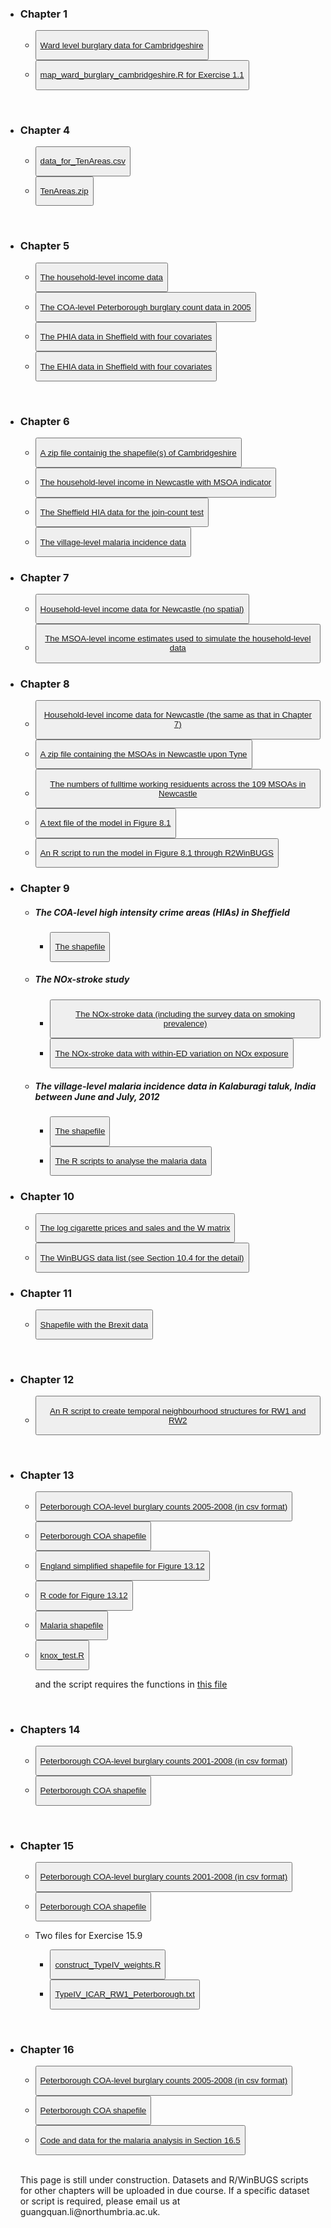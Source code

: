 <title>Data & Code </title>

* <h3>Chapter 1 </h3>
  <ul>
    <li><button type="button" class="btn btn-primary">[Ward level burglary data for Cambridgeshire](data/ch1/camburgy.zip)</button></li>
    <li><button type="button" class="btn btn-primary">[map_ward_burglary_cambridgeshire.R for Exercise 1.1](data/ch1/map_ward_burglary_cambridgeshire.R)</button></li>
  </ul>
<br />

* <h3>Chapter 4 </h3>
  <ul>
    <li><button type="button" class="btn btn-primary">[data_for_TenAreas.csv](data/ch4/data_for_TenAreas.csv)</button></li>
    <li><button type="button" class="btn btn-primary">[TenAreas.zip](data/ch4/TenAreas.zip)</button></li>
  </ul>
<br />

* <h3>Chapter 5 </h3>
  <ul>
    <li><button type="button" class="btn btn-primary">[The household-level income data](data/ch5/household_income_data.txt)</button></li>

    <li><button type="button" class="btn btn-primary">[The COA-level Peterborough burglary count data in 2005](data/ch5/peterborough_COA_burglary_2005.txt)</button></li>
    
    <li><button type="button" class="btn btn-primary">[The PHIA data in Sheffield with four covariates](data/ch5/PHIA_with_covariates.csv)</button></li>
    
    <li><button type="button" class="btn btn-primary">[The EHIA data in Sheffield with four covariates](data/ch5/EHIA_with_covariates.csv)</button></li>
  </ul>
<br />

* <h3>Chapter 6 </h3>
  <ul>
    <li><button type="button" class="btn btn-primary">[A zip file containig the shapefile(s) of Cambridgeshire](data/ch6/cambridgeshire.zip)</button></li>
    <li><button type="button" class="btn btn-primary">[The household-level income in Newcastle with MSOA indicator](data/ch6/income.RData)</button></li>
    <li><button type="button" class="btn btn-primary">[The Sheffield HIA data for the join-count test](data/ch6/sheffield.zip)</button></li>
    <li><button type="button" class="btn btn-primary">[The village-level malaria incidence data](data/ch6/malaria.RData)</button></li>
  </ul>
  
* <h3>Chapter 7 </h3>
  <ul>
    <li><button type="button" class="btn btn-primary">[Household-level income data for Newcastle (no spatial)](data/ch7/income_for_ch7.RData)</button></li>
    <li><button type="button" class="btn btn-primary">[The MSOA-level income estimates used to simulate the household-level data](data/ch7/Newcastle_MSOA_income.csv)</button></li>
  </ul>

* <h3>Chapter 8 </h3>
  <ul>
    <li><button type="button" class="btn btn-primary">[Household-level income data for Newcastle (the same as that in Chapter 7)](data/ch8/income_for_ch8.RData)</button></li>
    <li><button type="button" class="btn btn-primary">[A zip file containing the MSOAs in Newcastle upon Tyne](data/ch8/Newcastle_MSOAs.zip)</button></li>
    <li><button type="button" class="btn btn-primary">[The numbers of fulltime working residuents across the 109 MSOAs in Newcastle](data/ch8/work_residents.csv)</button></li>
    <li><button type="button" class="btn btn-primary">[A text file of the model in Figure 8.1](data/ch8/fig8_1.txt)</button></li>
    <li><button type="button" class="btn btn-primary">[An R script to run the model in Figure 8.1 through R2WinBUGS](data/ch8/running_fig8_1.txt)</button></li>
  </ul>
  
* <h3>Chapter 9 </h3>
  <ul>
    <li> <h5>The COA-level high intensity crime areas (HIAs) in Sheffield</h5>
    <ul>
      <li><button type="button" class="btn btn-primary">[The shapefile](data/ch9/Sheffield_ch9.zip)</button></li>
    </ul>
    <li><h5>The NOx-stroke study</h5></li>
    <ul>
      <li> <button type="button" class="btn btn-primary">[ The NOx-stroke data (including the survey data on smoking prevalence) ](data/ch9/NOx_Stroke_with_smoking.txt)</button></li>
      <li><button type="button" class="btn btn-primary">[The NOx-stroke data with within-ED variation on NOx exposure](data/ch9/NOx_Stroke_withinED_exposure.zip)</button></li>
    </ul>
    <li> <h5>The village-level malaria incidence data in Kalaburagi taluk, India between June and July, 2012</li>
    <ul>
      <li><button type="button" class="btn btn-primary">[The shapefile ](data/ch9/malaria_spatial.zip)</button></li>
      <li><button type="button" class="btn btn-primary">[The R scripts to analyse the malaria data](data/ch9/malaria/malaria.zip)</button></li>
    </ul>
  </ul>
  
* <h3>Chapter 10 </h3>
  <ul>
    <li><button type="button" class="btn btn-primary">[The log cigarette prices and sales and the W matrix](data/ch10/cigarrete.RData)</button></li>
    <li><button type="button" class="btn btn-primary">[The WinBUGS data list (see Section 10.4 for the detail)](data/ch10/cigarette_data4WinBUGS.txt)</button></li>
  </ul>
  
* <h3>Chapter 11 </h3>
  <ul>
    <li><button type="button" class="btn btn-primary">[Shapefile with the Brexit data](data/ch11/brexit.zip)</button></li>
  </ul>
<br />

* <h3>Chapter 12 </h3>
  <ul>
    <li><button type="button" class="btn btn-primary">[An R script to create temporal neighbourhood structures for RW1 and RW2](data/ch12/RW_weights_matrix.R)</button></li>
  </ul>
<br />

* <h3>Chapter 13 </h3>
  <ul>
    <li><button type="button" class="btn btn-primary">[Peterborough COA-level burglary counts 2005-2008 (in csv format)](data/peterborough/peterborough_2005to2008.csv)</button></li>
    <li><button type="button" class="btn btn-primary">[Peterborough COA shapefile](data/peterborough/PeterboroughCOA_shape.zip)</button></li>
    <li><button type="button" class="btn btn-primary">[England simplified shapefile for Figure 13.12](data/England_LAD_2001_simplified.zip)</button></li>
    <li><button type="button" class="btn btn-primary">[R code for Figure 13.12](data/ch13/AR1_COPD.R)</button></li>
    
    <li><button type="button" class="btn btn-primary">[Malaria shapefile](data/malaria/malaria.zip)</button></li>
    <li><button type="button" class="btn btn-primary">[knox_test.R](data/ch13/Knox_malaria.R)</button> and the script requires the functions in [this file](data/ch13/functions4knox.R) </li>
  </ul>
<br />

* <h3>Chapters 14</h3>
  <ul>
    <li><button type="button" class="btn btn-primary">[Peterborough COA-level burglary counts 2001-2008 (in csv format)](data/peterborough/peterborough_2001to2008.csv)</button></li>
    <li><button type="button" class="btn btn-primary">[Peterborough COA shapefile](data/peterborough/PeterboroughCOA_shape.zip)</button></li>
  </ul>
<br />



* <h3>Chapter 15 </h3>
  <ul>
    <li><button type="button" class="btn btn-primary">[Peterborough COA-level burglary counts 2001-2008 (in csv format)](data/peterborough/peterborough_2001to2008.csv)</button></li>
    <li><button type="button" class="btn btn-primary">[Peterborough COA shapefile](data/peterborough/PeterboroughCOA_shape.zip)</button></li>

    <li>Two files for Exercise 15.9 
    <ul>
      <li><button type="button" class="btn btn-primary">[construct_TypeIV_weights.R](data/ch15/construct_TypeIV_weights.R)</button></li>
      <li><button type="button" class="btn btn-primary">[TypeIV_ICAR_RW1_Peterborough.txt](data/ch15/TypeIV_ICAR_RW1_Peterborough.txt)</button></li>
    </ul>
  </ul>
<br />


* <h3>Chapter 16 </h3>
  <ul>
    <li><button type="button" class="btn btn-primary">[Peterborough COA-level burglary counts 2005-2008 (in csv format)](data/peterborough/peterborough_2005to2008.csv)</button></li>
    <li><button type="button" class="btn btn-primary">[Peterborough COA shapefile](data/peterborough/PeterboroughCOA_shape.zip)</button></li>
    <li><button type="button" class="btn btn-primary">[Code and data for the malaria analysis in Section 16.5](data/ch16/malaria/malaria_section16_5.zip)</button></li>
  </ul>
<br />
This page is still under construction. Datasets and R/WinBUGS scripts for other chapters will be uploaded in due course. If a specific dataset or script is required, please email us at guangquan.li@northumbria.ac.uk.